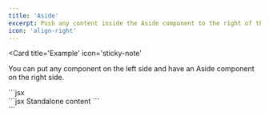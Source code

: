 ```yaml
---
title: 'Aside'
excerpt: Push any content inside the Aside component to the right of the page in a sticky container
icon: 'align-right'
---
```


<Card
title='Example'
icon='sticky-note'
>
You can put any component on the left side and have an Aside component on the right side.
</Card>


<Aside>
<CodeBlock title="This CodeBlock is positioned Aside">
```jsx
<Aside>
<CodeBlock title="This CodeBlock is positioned Aside">
```jsx
<Accordion title='Single Accordion'>
Standalone content
</Accordion>
```
</CodeBlock>
</Aside>
```
</CodeBlock>
</Aside>

